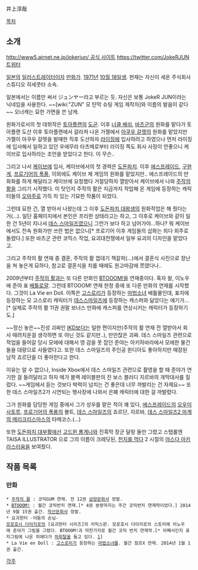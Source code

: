 井上淳哉

[[목차]]
== 소개 ==
[[http://www5.airnet.ne.jp/jokerjun/ 공식 사이트]]
[[https://twitter.com/JokeRJUN 트위터]]

[[일본]]의 [[일러스트레이터]]이자 [[만화가]]. [[1971년]] [[10월 18일]]생. 현재는 자신이 세운 주식회사 스튜디오 히세쿳타 소속.

일본에서는 이름만 써서 ジュンヤー라고 부르는 듯. 자신은 보통 JokeR JUN이라는 닉네임을 사용한다. ~~[wiki:"ZUN" 모 탄막 슈팅 게임 제작자]와 이름의 발음이 같다~~ 오너캐는 묘한 가면을 쓴 남캐.

원화가로서의 첫 데뷔작은 [[토아플랜]]의 [[도균]]. 이후 [[너클 배쉬]], [[바츠군]]의 원화를 맡다가 토아플랜 도산 이후 토아플랜에서 갈라져 나온 가젤에서 [[아쿠우 갈렛]]의 원화를 맡았지만 가젤이 아쿠우 갈렛을 발매한 직후 도산하자 [[라이징]]에 입사하려고 하였으나 먼저 라이징에 입사해서 일하고 있던 우에무라 타츠메로부터 라이징 쪽도 회사 사정이 안좋으니 케이브로 입사하라는 조언을 받았다고 한다. 이 무슨..

그리고 나서 [[케이브]]에 입사, 케이브에서의 첫 경력은 [[도돈파치]].
이후 [[에스프레이드]], [[구완게]], [[프로기어의 폭풍]], 이외에도 케이브 제 게임의 원화를 맡았지만.. 에스프레이드의 만화화를 하게 해달라고 케이브에 요청했다 거절당하자 열받아서 케이브에서 나와 [[주작의 활]]을 그리기 시작했다. 이 탓인지 주작의 활은 지금까지 작업해 온 게임에 등장하는 캐릭터들의 [[오마주]]로 가득 차 있는 기묘한 작품이 되었다.

그런데 묘한 건, 열 받아서 나왔는데 그 이후 [[도돈파치 대왕생]]의 원화작업은 해 줬다는 거(...). 일단 홈페이지에서 본인은 프리한 상태라고는 하고, 그 이후로 케이브와 같이 일한 건 5년이 지나서 [[데스 스마일즈]]였으니 그런가 보다 하고 넘어가야...하나? 뭐 케이브에서도 전속 원화가만 쓰란 법은 없으니[* 프로기어 이후 게임들의 삽화는 죄다 외주로 돌렸다.]
또한 바츠군 관련 코믹스 작업, 요괴대전쟁에서 일부 요괴의 디자인을 맡았다고.

그리고 주작의 활 연재 중 결혼, 주작의 활 껍데기 책갈피(...)에서 결혼식 사진으로 장난을 쳐 놓은게 묘하다, 참고로 결혼식을 치를 때에도 원고마감에 쪼였다나..

2009년부터 [[주작의 활]]과는 또 다른 만화인 [[BTOOOM!]]을 연재중이다. 혹자 왈, 이노우에 준야 표 [[배틀로얄]]. 그런데 BTOOOM! 연재 한창 중에 또 다른 만화의 연재를 시작했다. 그것이 La Vie en Doll. 이쪽은 [[고스로리]]가 등장하는 [[마법소녀]] 배틀물인데, 표지에 등장하는 모 고스로리 캐릭터가 [[데스스마일즈]]에 등장하는 캐스퍼와 닮았다는 얘기가...[* 실제로 주작의 활 11권 권말 보너스 만화에 캐스퍼를 연상시키는 캐릭터가 등장하기도.]

~~정신 놓은~~진성 괴짜인 [[IKD]]보다는 덜한 편이지만(주작의 활 연재 전 열받아서 회사 때려치운걸 생각하면 또 아닌 것도 같지만..), 만만찮은 괴짜. 데스 스마일즈 관련으로 작업을 들어갈 당시 모에에 대해서 영 감을 못 잡던 준야는 아키하바라에서 모에한 물건들을 대량으로 사들였다고.
또한 데스 스마일즈의 주인공 윈디아도 좋아하지만 매장된 남작 죠르단을 더 좋아한다고 한다.

이유는 알 수 없으나, Inside Xbox에서 데스 스마일즈 관련으로 촬영을 할 때 준야가 연기한 걸 들려달라고 하자  메가 블랙 레이블판의 진 보스 블러디 지르바의 개막대사를 질렀다. ~~게임에서 듣는 것보다 박력이 넘치는 건 좋은데 너무 까발리는 건 자제요~~ 또한 데스 스마일즈2가 시연되는 행사장에 나와서 은폐 캐릭터에 대한 걸 까발렸다. 

그가 원화를 담당한 게임 중에서 그가 성우를 맡은 적이 꽤 있다, [[에스프레이드]]의 [[오우미 사토루]], [[프로기어의 폭풍]]의 볼트, [[데스 스마일즈]]의 죠르단, 지르바, [[데스 스마일즈2 마계의 메리크리스마스]]의 타메코스.(...)

또한 [[도돈파치 대부활]]에선 [[고드윈 롱게나]]와 진흑막 장군 달랑 둘만 그렸고 스탭롤엔 TAISA ILLUSTRATOR 으로 그의 이름이 크레딧된, [[천지를 먹다]] 2 시절의 [[야스다 아키라]]스러움을 보여줬다.

== 작품 목록 ==
=== 만화 ===
 * [[주작의 활]] : 코믹GUM 연재. 전 12권 [[삼양문화사]] 정발.
 * [[BTOOOM!]] : 월간 코믹번치 연재.[* 4권 분량까지는 주간 코믹번치 연재작이었다.] 2014년 9월 15권 출간. [[학산문화사]] 정발.
 * 요괴헌터 -어둠의 손님-
 [[모로호시 다이지로]]의 [요괴헌터 시리즈]의 리믹스판. 모로호시 다이지로의 스토리에 이노우에 준야가 그림을 그렸다. BTOOOM!과 마찬가지로 월간 코믹 번치 연재작.[* 어째서인지 표지그림에 나온 히에다가 [[하회탈]]을 들고 있다. [http://www5.airnet.ne.jp/jokerjun/works/hunter/img/hieda.jpg]]
 * La Vie en Doll : [[고스로리]]가 등장하는 [[마법소녀물]]. 월간 점프X 연재. 2014년 1월 1권 출간.

[[각주]]
